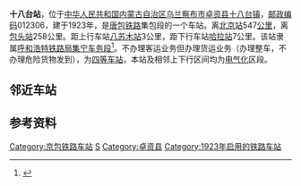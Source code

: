 {{noteTA
|1=zh-cn:始发车次; zh-hk:列車班次;
|2=zh-cn:车次; zh-hk:班次;
}}
{{Infobox China railway station
|车站名称 = 十八台站
|图片 = 
|图片介绍 = 
|其他名称 = 
|车站拼音 = Shibatai
|英文名称 = Shibatai Railway Station
|车站代码 = 12530<ref>{{cite book|title=中华人民共和国铁路车站代码（GB/T 10302-2010）|publisher=中国标准出版社|year=2010|isbn=155066140495|ignore-isbn-error=true|pages=32}}</ref>
|电报码 = SBC<ref>{{cite book|author=[[中华人民共和国铁道部|中华人民共和国铁道部]]|title=铁路电报站名略号（2012）|publisher=中国铁道出版社|location=北京|year=2012|unified=15113·3468|pages=114}}</ref>
|拼音码 = SBT
|车站位置 = [[内蒙古自治区|内蒙古]][[乌兰察布市|乌兰察布市]][[卓资县|卓资县]][[十八台镇|十八台镇]]
|坐标 = {{Coord|40.904805|112.816554|type:railwaystation_region:CN_source:GoogleMaps|display=inline,title}}
|归属 = [[呼和浩特铁路局|呼和浩特铁路局]][[集宁车务段|集宁车务段]]
|线路 = [[唐包铁路|唐包铁路]]
|车站等级 = [[四等站_(中铁)|四等站]]
}}
'''十八台站'''，位于[[中华人民共和国|中华人民共和国]][[内蒙古自治区|内蒙古自治区]][[乌兰察布市|乌兰察布市]][[卓资县|卓资县]][[十八台镇|十八台镇]]，[[邮政编码|邮政编码]]012306，建于1923年，是[[唐包铁路|唐包铁路]]集包段的一个车站。离[[北京站|北京站]]547[[公里|公里]]，离[[包头站|包头站]]258公里。距上行车站[[八苏木站|八苏木站]]3公里，距下行车站[[哈拉站|哈拉站]]7公里。该站隶属[[呼和浩特铁路局|呼和浩特铁路局]][[集宁车务段|集宁车务段]]<ref>{{cite web|url=http://rczp.china-railway.com.cn/huhetieluju/hhdwjj/public.jsp?id=MTk0Mg==|title=集宁车务段简介|publisher=中国铁路人才招聘网|accessdate=2017-10-09|archive-url=https://web.archive.org/web/20190219011355/http://rczp.china-railway.com.cn/huhetieluju/hhdwjj/public.jsp?id=MTk0Mg==|archive-date=2019-02-19|dead-url=yes}}</ref>。不办理客运业务但办理货运业务（办理整车，不办理危险货物发到），为[[四等站_(中铁)|四等车站]]，本站及相邻上下行区间均为[[电气化|电气化]]区段。

== 邻近车站 ==
{{start rail box|[[File:China_Railways.svg|16px]] [[中国铁路|中国铁路]]}}
{{s-inop|[[八苏木站|八苏木站]]<br /><s>''[[三义站|三义站]]''</s>(已撤销)|{{站|北京北}}方向}}
{{s-line|[[唐包铁路|唐包铁路]]}}
{{s-inop|[[马盖图站|马盖图站]]<br /><s>''[[哈拉站|哈拉站]]''</s>(已撤销)|{{站|包头}}方向}}
{{end box}}

== 参考资料 ==
{{reflist}}

{{唐包铁路}}
{{铁路车站小作品}}
{{内蒙古小作品}}

[[Category:京包铁路车站|Category:京包铁路车站]]
[[Category:乌兰察布市铁路车站|S]]
[[Category:卓资县|Category:卓资县]]
[[Category:1923年启用的铁路车站|Category:1923年启用的铁路车站]]